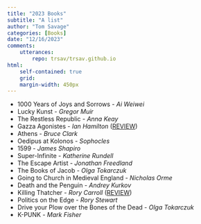 ```yaml
---
title: "2023 Books"
subtitle: "A list"
author: "Tom Savage"
categories: [Books]
date: "12/16/2023"
comments:
    utterances:
        repo: trsav/trsav.github.io
html: 
    self-contained: true
    grid: 
    margin-width: 450px
---
```


:::{.cleanbox}
- 1000 Years of Joys and Sorrows - _Ai Weiwei_ 
- Lucky Kunst - _Gregor Muir_
- The Restless Republic - _Anna Keay_ 
- Gazza Agonistes - _Ian Hamilton_ ([REVIEW](https://sav.phd/posts/gazza_agonistes/))
- Athens - _Bruce Clark_ 
- Oedipus at Kolonos - _Sophocles_
- 1599 - _James Shapiro_
- Super-Infinite - _Katherine Rundell_
- The Escape Artist - _Jonathan Freedland_
- The Books of Jacob - _Olga Tokarczuk_
- Going to Church in Medieval England - _Nicholas Orme_
- Death and the Penguin - _Andrey Kurkov_
- Killing Thatcher - _Rory Carroll_ ([REVIEW](https://sav.phd/posts/thatcher_review))
- Politics on the Edge - _Rory Stewart_ 
- Drive your Plow over the Bones of the Dead - _Olga Tokarczuk_
- K-PUNK - _Mark Fisher_
:::